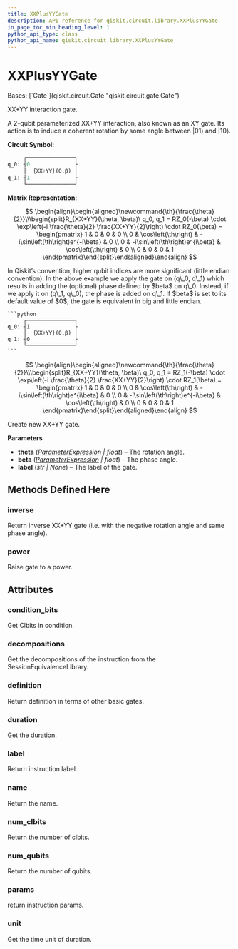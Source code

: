 ```yaml
---
title: XXPlusYYGate
description: API reference for qiskit.circuit.library.XXPlusYYGate
in_page_toc_min_heading_level: 1
python_api_type: class
python_api_name: qiskit.circuit.library.XXPlusYYGate
---
```


# XXPlusYYGate

<Class id="qiskit.circuit.library.XXPlusYYGate" github="https://github.com/qiskit/qiskit/tree/stable/0.24/qiskit/circuit/library/standard_gates/xx_plus_yy.py" signature="XXPlusYYGate(theta, beta=0, label='{XX+YY}')">
  Bases: [`Gate`](qiskit.circuit.Gate "qiskit.circuit.gate.Gate")

  XX+YY interaction gate.

  A 2-qubit parameterized XX+YY interaction, also known as an XY gate. Its action is to induce a coherent rotation by some angle between $|01\rangle$ and $|10\rangle$.

  **Circuit Symbol:**

  ```python
       ┌───────────────┐
  q_0: ┤0              ├
       │  {XX+YY}(θ,β) │
  q_1: ┤1              ├
       └───────────────┘
  ```

  **Matrix Representation:**

  $$
   \begin{align}\begin{aligned}\newcommand{\th}{\frac{\theta}{2}}\\\begin{split}R_{XX+YY}(\theta, \beta)\ q_0, q_1 =
    RZ_0(-\beta) \cdot \exp\left(-i \frac{\theta}{2} \frac{XX+YY}{2}\right) \cdot RZ_0(\beta) =
      \begin{pmatrix}
          1 & 0                     & 0                    & 0  \\
          0 & \cos\left(\th\right)             & -i\sin\left(\th\right)e^{-i\beta} & 0  \\
          0 & -i\sin\left(\th\right)e^{i\beta} & \cos\left(\th\right)            & 0  \\
          0 & 0                     & 0                    & 1
      \end{pmatrix}\end{split}\end{aligned}\end{align} 
  $$

  <Admonition title="Note" type="note">
    In Qiskit’s convention, higher qubit indices are more significant (little endian convention). In the above example we apply the gate on (q\_0, q\_1) which results in adding the (optional) phase defined by $beta$ on q\_0. Instead, if we apply it on (q\_1, q\_0), the phase is added on q\_1. If $beta$ is set to its default value of $0$, the gate is equivalent in big and little endian.

    ```python
         ┌───────────────┐
    q_0: ┤1              ├
         │  {XX+YY}(θ,β) │
    q_1: ┤0              ├
         └───────────────┘
    ```
  </Admonition>

  $$
   \begin{align}\begin{aligned}\newcommand{\th}{\frac{\theta}{2}}\\\begin{split}R_{XX+YY}(\theta, \beta)\ q_0, q_1 =
    RZ_1(-\beta) \cdot \exp\left(-i \frac{\theta}{2} \frac{XX+YY}{2}\right) \cdot RZ_1(\beta) =
      \begin{pmatrix}
          1 & 0                     & 0                    & 0  \\
          0 & \cos\left(\th\right)             & -i\sin\left(\th\right)e^{i\beta} & 0  \\
          0 & -i\sin\left(\th\right)e^{-i\beta} & \cos\left(\th\right)            & 0  \\
          0 & 0                     & 0                    & 1
      \end{pmatrix}\end{split}\end{aligned}\end{align} 
  $$

  Create new XX+YY gate.

  **Parameters**

  *   **theta** ([*ParameterExpression*](qiskit.circuit.ParameterExpression "qiskit.circuit.parameterexpression.ParameterExpression") *| float*) – The rotation angle.
  *   **beta** ([*ParameterExpression*](qiskit.circuit.ParameterExpression "qiskit.circuit.parameterexpression.ParameterExpression") *| float*) – The phase angle.
  *   **label** (*str | None*) – The label of the gate.

  ## Methods Defined Here

  <span id="qiskit-circuit-library-xxplusyygate-inverse" />

  ### inverse

  <Function id="qiskit.circuit.library.XXPlusYYGate.inverse" signature="XXPlusYYGate.inverse()">
    Return inverse XX+YY gate (i.e. with the negative rotation angle and same phase angle).
  </Function>

  <span id="qiskit-circuit-library-xxplusyygate-power" />

  ### power

  <Function id="qiskit.circuit.library.XXPlusYYGate.power" signature="XXPlusYYGate.power(exponent)">
    Raise gate to a power.
  </Function>

  ## Attributes

  ### condition\_bits

  <Attribute id="qiskit.circuit.library.XXPlusYYGate.condition_bits" name="condition_bits">
    Get Clbits in condition.
  </Attribute>

  ### decompositions

  <Attribute id="qiskit.circuit.library.XXPlusYYGate.decompositions" name="decompositions">
    Get the decompositions of the instruction from the SessionEquivalenceLibrary.
  </Attribute>

  ### definition

  <Attribute id="qiskit.circuit.library.XXPlusYYGate.definition" name="definition">
    Return definition in terms of other basic gates.
  </Attribute>

  ### duration

  <Attribute id="qiskit.circuit.library.XXPlusYYGate.duration" name="duration">
    Get the duration.
  </Attribute>

  ### label

  <Attribute id="qiskit.circuit.library.XXPlusYYGate.label" name="label">
    Return instruction label
  </Attribute>

  ### name

  <Attribute id="qiskit.circuit.library.XXPlusYYGate.name" name="name">
    Return the name.
  </Attribute>

  ### num\_clbits

  <Attribute id="qiskit.circuit.library.XXPlusYYGate.num_clbits" name="num_clbits">
    Return the number of clbits.
  </Attribute>

  ### num\_qubits

  <Attribute id="qiskit.circuit.library.XXPlusYYGate.num_qubits" name="num_qubits">
    Return the number of qubits.
  </Attribute>

  ### params

  <Attribute id="qiskit.circuit.library.XXPlusYYGate.params" name="params">
    return instruction params.
  </Attribute>

  ### unit

  <Attribute id="qiskit.circuit.library.XXPlusYYGate.unit" name="unit">
    Get the time unit of duration.
  </Attribute>
</Class>

